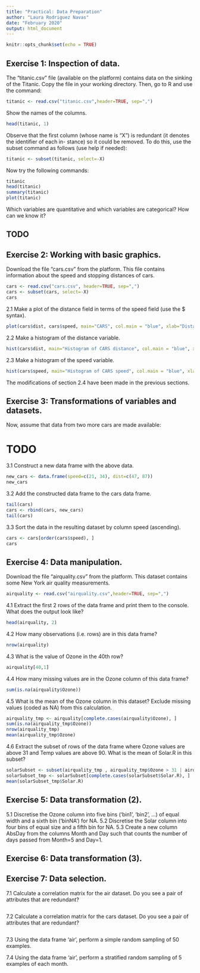 ```yaml
---
title: "Practical: Data Preparation"
author: "Laura Rodriguez Navas"
date: "February 2020"
output: html_document
---
```


```r
knitr::opts_chunk$set(echo = TRUE)
```

## Exercise 1: Inspection of data.
The “titanic.csv” file (available on the platform) contains data on the sinking of the Titanic. Copy the file in your working directory. Then, go to R and use the command:

```r
titanic <- read.csv("titanic.csv",header=TRUE, sep=",")
```

Show the names of the columns.

```r
head(titanic, 1)
```

Observe that the first column (whose name is "X") is redundant (it denotes the identifier of each in- stance) so it could be removed. To do this, use the subset command as follows (use help if needed):

```r
titanic <- subset(titanic, select=-X)
```

Now try the following commands:
```r
titanic
head(titanic)
summary(titanic)
plot(titanic)
```

Which variables are quantitative and which variables are categorical? How can we know it?

## TODO

## Exercise 2: Working with basic graphics.
Download the file “cars.csv” from the platform. This file contains information about the speed and stopping distances of cars.

```r
cars <- read.csv("cars.csv", header=TRUE, sep=",")
cars <- subset(cars, select=-X)
cars
```

2.1 Make a plot of the distance field in terms of the speed field (use the $ syntax).

```r
plot(cars$dist, cars$speed, main="CARS", col.main = "blue", xlab="Distance", ylab="Speed")
```

2.2 Make a histogram of the distance variable.

```r
hist(cars$dist, main="Histogram of CARS distance", col.main = "blue", xlab="Distance", col="red")
```

2.3 Make a histogram of the speed variable.

```r
hist(cars$speed, main="Histogram of CARS speed", col.main = "blue", xlab="Speed", col="red")
```

The modifications of section 2.4 have been made in the previous sections.

## Exercise 3: Transformations of variables and datasets.
Now, assume that data from two more cars are made available:

# TODO

3.1 Construct a new data frame with the above data.

```r
new_cars <- data.frame(speed=c(21, 34), dist=c(47, 87))
new_cars
```

3.2 Add the constructed data frame to the cars data frame.

```r
tail(cars)
cars <- rbind(cars, new_cars)
tail(cars)
```

3.3 Sort the data in the resulting dataset by column speed (ascending).

```r
cars <- cars[order(cars$speed), ]
cars
```

## Exercise 4: Data manipulation.
Download the file “airquality.csv” from the platform. This dataset contains some New York air quality measurements.

```r
airquality <- read.csv("airquality.csv",header=TRUE, sep=",")
```

4.1 Extract the first 2 rows of the data frame and print them to the console. What does the output look like?

```r
head(airquality, 2)
```

4.2 How many observations (i.e. rows) are in this data frame?

```r
nrow(airquality)
```

4.3 What is the value of Ozone in the 40th row?

```r
airquality[40,1]
```

4.4 How many missing values are in the Ozone column of this data frame?

```r
sum(is.na(airquality$Ozone))
```

4.5 What is the mean of the Ozone column in this dataset? Exclude missing values (coded as NA) from this calculation.

```r
airquality_tmp <- airquality[complete.cases(airquality$Ozone), ]
sum(is.na(airquality_tmp$Ozone))
nrow(airquality_tmp)
mean(airquality_tmp$Ozone)
```

4.6 Extract the subset of rows of the data frame where Ozone values are above 31 and Temp values are above 90. What is the mean of Solar.R in this subset?

```r
solarSubset <- subset(airquality_tmp , airquality_tmp$Ozone > 31 | airquality_tmp$Temp > 90)
solarSubset_tmp <- solarSubset[complete.cases(solarSubset$Solar.R), ]
mean(solarSubset_tmp$Solar.R)
```

## Exercise 5: Data transformation (2).

5.1 Discretise the Ozone column into five bins (‘bin1’, ‘bin2’, ...) of equal width and a sixth bin (‘binNA’) for NA.
5.2 Discretise the Solar column into four bins of equal size and a fifth bin for NA.
5.3 Create a new column AbsDay from the columns Month and Day such that counts the number of days passed from Month=5 and
Day=1.

## Exercise 6: Data transformation (3).

## Exercise 7: Data selection.

7.1 Calculate a correlation matrix for the air dataset. Do you see a pair of attributes that are redundant?

```r

```

7.2 Calculate a correlation matrix for the cars dataset. Do you see a pair of attributes that are redundant?

```r

```

7.3 Using the data frame ‘air’, perform a simple random sampling of 50 examples.

7.4 Using the data frame ‘air’, perform a stratified random sampling of 5 examples of each month.
